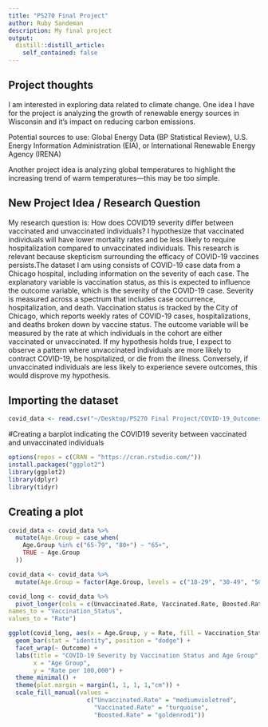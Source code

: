```yaml
---
title: "PS270 Final Project"
author: Ruby Sandeman
description: My final project
output:
  distill::distill_article:
    self_contained: false
---
```




## Project thoughts

I am interested in exploring data related to climate change. One idea I have for the project is analyzing the growth of renewable energy sources in Wisconsin and it's impact on reducing carbon emissions.

Potential sources to use: Global Energy Data (BP Statistical Review), U.S. Energy Information Administration (EIA), or International Renewable Energy Agency (IRENA)

Another project idea is analyzing global temperatures to highlight the increasing trend of warm temperatures---this may be too simple.

## New Project Idea / Research Question

My research question is: How does COVID19 severity differ between vaccinated and unvaccinated individuals? I hypothesize that vaccinated individuals will have lower mortality rates and be less likely to require hospitalization compared to unvaccinated individuals. This research is relevant because skepticism surrounding the efficacy of COVID-19 vaccines persists.The dataset I am using consists of COVID-19 case data from a Chicago hospital, including information on the severity of each case. The explanatory variable is vaccination status, as this is expected to influence the outcome variable, which is the severity of the COVID-19 case. Severity is measured across a spectrum that includes case occurrence, hospitalization, and death. Vaccination status is tracked by the City of Chicago, which reports weekly rates of COVID-19 cases, hospitalizations, and deaths broken down by vaccine status. The outcome variable will be measured by the rate at which individuals in the cohort are either vaccinated or unvaccinated. If my hypothesis holds true, I expect to observe a pattern where unvaccinated individuals are more likely to contract COVID-19, be hospitalized, or die from the illness. Conversely, if unvaccinated individuals are less likely to experience severe outcomes, this would disprove my hypothesis.


## Importing the dataset

```r
covid_data <- read.csv("~/Desktop/PS270 Final Project/COVID-19_Outcomes_by_Vaccination_Status_-_Historical.csv")
```

#Creating a barplot indicating the COVID19 severity between vaccinated and unvaccinated individuals

```r
options(repos = c(CRAN = "https://cran.rstudio.com/"))
install.packages("ggplot2")
library(ggplot2)
library(dplyr)
library(tidyr)
```

## Creating a plot

```r
covid_data <- covid_data %>% 
  mutate(Age.Group = case_when(
    Age.Group %in% c("65-79", "80+") ~ "65+",
    TRUE ~ Age.Group
  ))

covid_data <- covid_data %>% 
  mutate(Age.Group = factor(Age.Group, levels = c("18-29", "30-49", "50-64", "65+", "All")))

covid_long <- covid_data %>%
  pivot_longer(cols = c(Unvaccinated.Rate, Vaccinated.Rate, Boosted.Rate),
names_to = "Vaccination_Status",
values_to = "Rate")

ggplot(covid_long, aes(x = Age.Group, y = Rate, fill = Vaccination_Status)) +
  geom_bar(stat = "identity", position = "dodge") +
  facet_wrap(~ Outcome) +
  labs(title = "COVID-19 Severity by Vaccination Status and Age Group",
       x = "Age Group",
       y = "Rate per 100,000") +
  theme_minimal() +
  theme(plot.margin = margin(1, 1, 1, 1,"cm")) +
  scale_fill_manual(values = 
                      c("Unvaccinated.Rate" = "mediumvioletred", 
                        "Vaccinated.Rate" = "turquoise", 
                        "Boosted.Rate" = "goldenrod1"))
```



